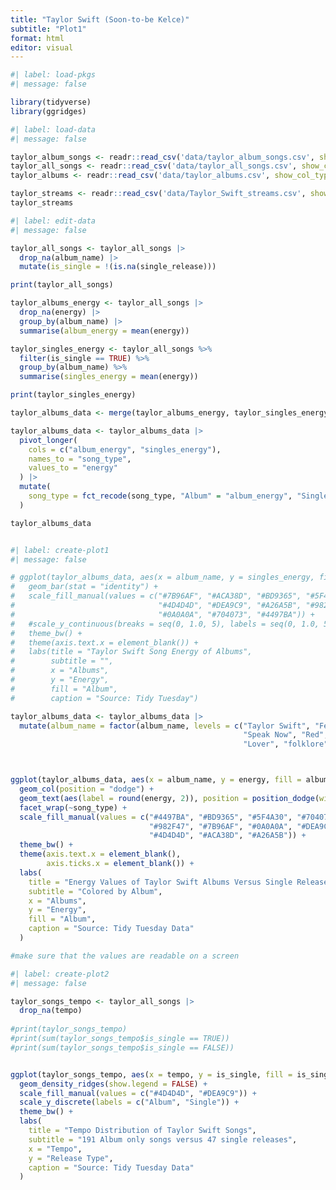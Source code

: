 ```yaml
---
title: "Taylor Swift (Soon-to-be Kelce)"
subtitle: "Plot1"
format: html
editor: visual
---
```


```r
#| label: load-pkgs
#| message: false

library(tidyverse)
library(ggridges)

```

```r
#| label: load-data
#| message: false

taylor_album_songs <- readr::read_csv('data/taylor_album_songs.csv', show_col_types = FALSE)
taylor_all_songs <- readr::read_csv('data/taylor_all_songs.csv', show_col_types = FALSE)
taylor_albums <- readr::read_csv('data/taylor_albums.csv', show_col_types = FALSE)

taylor_streams <- readr::read_csv('data/Taylor_Swift_streams.csv', show_col_types = FALSE)
taylor_streams
```

```r
#| label: edit-data
#| message: false

taylor_all_songs <- taylor_all_songs |>
  drop_na(album_name) |>
  mutate(is_single = !(is.na(single_release)))

print(taylor_all_songs)

taylor_albums_energy <- taylor_all_songs |>
  drop_na(energy) |>
  group_by(album_name) |>
  summarise(album_energy = mean(energy))

taylor_singles_energy <- taylor_all_songs %>%
  filter(is_single == TRUE) %>%
  group_by(album_name) %>%
  summarise(singles_energy = mean(energy))

print(taylor_singles_energy)

taylor_albums_data <- merge(taylor_albums_energy, taylor_singles_energy)

taylor_albums_data <- taylor_albums_data |>
  pivot_longer(
    cols = c("album_energy", "singles_energy"),
    names_to = "song_type",
    values_to = "energy"
  ) |>
  mutate(
    song_type = fct_recode(song_type, "Album" = "album_energy", "Single" = "singles_energy")
  )

taylor_albums_data



```

```r
#| label: create-plot1
#| message: false

# ggplot(taylor_albums_data, aes(x = album_name, y = singles_energy, fill = album_name)) +
#   geom_bar(stat = "identity") +
#   scale_fill_manual(values = c("#7B96AF", "#ACA38D", "#BD9365", "#5F4A30", 
#                                "#4D4D4D", "#DEA9C9", "#A26A5B", "#982F47", 
#                                "#0A0A0A", "#704073", "#4497BA")) +
#   #scale_y_continuous(breaks = seq(0, 1.0, 5), labels = seq(0, 1.0, 5)) + 
#   theme_bw() +
#   theme(axis.text.x = element_blank()) +
#   labs(title = "Taylor Swift Song Energy of Albums",
#        subtitle = "",
#        x = "Albums",
#        y = "Energy",
#        fill = "Album",
#        caption = "Source: Tidy Tuesday")

taylor_albums_data <- taylor_albums_data |>
  mutate(album_name = factor(album_name, levels = c("Taylor Swift", "Fearless",  "Fearless (Taylor's Version)",
                                                    "Speak Now", "Red", "1989", "reputation",
                                                    "Lover", "folklore", "evermore", "Midnights")))



ggplot(taylor_albums_data, aes(x = album_name, y = energy, fill = album_name)) +
  geom_col(position = "dodge") +
  geom_text(aes(label = round(energy, 2)), position = position_dodge(width = 0.9), vjust = -0.5, size = 2) +
  facet_wrap(~song_type) +
  scale_fill_manual(values = c("#4497BA", "#BD9365", "#5F4A30", "#704073",
                               "#982F47", "#7B96AF", "#0A0A0A", "#DEA9C9",
                               "#4D4D4D", "#ACA38D", "#A26A5B")) +
  theme_bw() +
  theme(axis.text.x = element_blank(),
        axis.ticks.x = element_blank()) +
  labs(
    title = "Energy Values of Taylor Swift Albums Versus Single Releases",
    subtitle = "Colored by Album",
    x = "Albums",
    y = "Energy",
    fill = "Album",
    caption = "Source: Tidy Tuesday Data"
  )

#make sure that the values are readable on a screen
```

```r
#| label: create-plot2
#| message: false

taylor_songs_tempo <- taylor_all_songs |>
  drop_na(tempo)
  
#print(taylor_songs_tempo)
#print(sum(taylor_songs_tempo$is_single == TRUE))
#print(sum(taylor_songs_tempo$is_single == FALSE))


ggplot(taylor_songs_tempo, aes(x = tempo, y = is_single, fill = is_single)) +
  geom_density_ridges(show.legend = FALSE) +
  scale_fill_manual(values = c("#4D4D4D", "#DEA9C9")) +
  scale_y_discrete(labels = c("Album", "Single")) +
  theme_bw() +
  labs(
    title = "Tempo Distribution of Taylor Swift Songs",
    subtitle = "191 Album only songs versus 47 single releases",
    x = "Tempo",
    y = "Release Type",
    caption = "Source: Tidy Tuesday Data"
  )
```
